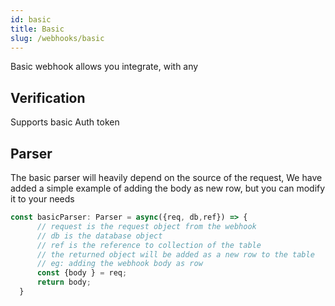 ```yaml
---
id: basic
title: Basic
slug: /webhooks/basic
---
```


Basic webhook allows you integrate, with any 

## Verification

Supports basic Auth token

## Parser

The basic parser will heavily depend on the source of the request,
We have added a simple example of adding the body as new row, but you can modify it to your needs 


```typescript
const basicParser: Parser = async({req, db,ref}) => {
      // request is the request object from the webhook
      // db is the database object
      // ref is the reference to collection of the table
      // the returned object will be added as a new row to the table
      // eg: adding the webhook body as row
      const {body } = req;
      return body;
  }

```
